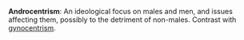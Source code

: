 '''Androcentrism''': An ideological focus on males and men, and issues affecting them, possibly to the detriment of non-males. Contrast with [[gynocentrism]].